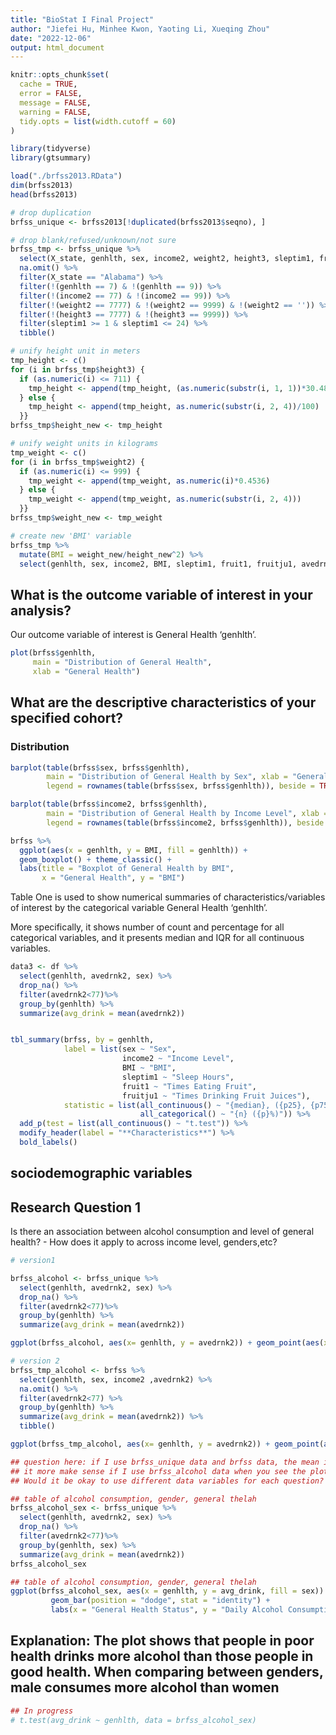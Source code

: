 ```yaml
---
title: "BioStat I Final Project"
author: "Jiefei Hu, Minhee Kwon, Yaoting Li, Xueqing Zhou"
date: "2022-12-06"
output: html_document
---
```


```r
knitr::opts_chunk$set(
  cache = TRUE,
  error = FALSE,
  message = FALSE,
  warning = FALSE,
  tidy.opts = list(width.cutoff = 60)
)
```

```r
library(tidyverse)
library(gtsummary)
```

```r
load("./brfss2013.RData")
dim(brfss2013)
head(brfss2013)
```

```r
# drop duplication
brfss_unique <- brfss2013[!duplicated(brfss2013$seqno), ]

# drop blank/refused/unknown/not sure
brfss_tmp <- brfss_unique %>%
  select(X_state, genhlth, sex, income2, weight2, height3, sleptim1, fruit1, fruitju1, avedrnk2) %>%
  na.omit() %>%
  filter(X_state == "Alabama") %>%
  filter(!(genhlth == 7) & !(genhlth == 9)) %>%
  filter(!(income2 == 77) & !(income2 == 99)) %>%
  filter(!(weight2 == 7777) & !(weight2 == 9999) & !(weight2 == '')) %>%
  filter(!(height3 == 7777) & !(height3 == 9999)) %>%
  filter(sleptim1 >= 1 & sleptim1 <= 24) %>%
  tibble()

# unify height unit in meters
tmp_height <- c()
for (i in brfss_tmp$height3) {
  if (as.numeric(i) <= 711) {
    tmp_height <- append(tmp_height, (as.numeric(substr(i, 1, 1))*30.48 + as.numeric(substr(i, 2, 3))*2.54)/100)
  } else {
    tmp_height <- append(tmp_height, as.numeric(substr(i, 2, 4))/100)
  }}
brfss_tmp$height_new <- tmp_height

# unify weight units in kilograms
tmp_weight <- c()
for (i in brfss_tmp$weight2) {
  if (as.numeric(i) <= 999) {
    tmp_weight <- append(tmp_weight, as.numeric(i)*0.4536)
  } else {
    tmp_weight <- append(tmp_weight, as.numeric(substr(i, 2, 4)))
  }}
brfss_tmp$weight_new <- tmp_weight

# create new 'BMI' variable
brfss_tmp %>% 
  mutate(BMI = weight_new/height_new^2) %>%
  select(genhlth, sex, income2, BMI, sleptim1, fruit1, fruitju1, avedrnk2) -> brfss
```

## What is the outcome variable of interest in your analysis? 

Our outcome variable of interest is General Health 'genhlth'.

```r
plot(brfss$genhlth,
     main = "Distribution of General Health",
     xlab = "General Health")
```

##	What are the descriptive characteristics of your specified cohort?

### Distribution

```r
barplot(table(brfss$sex, brfss$genhlth),
        main = "Distribution of General Health by Sex", xlab = "General Health",
        legend = rownames(table(brfss$sex, brfss$genhlth)), beside = TRUE)
```
```r
barplot(table(brfss$income2, brfss$genhlth),
        main = "Distribution of General Health by Income Level", xlab = "General Health",
        legend = rownames(table(brfss$income2, brfss$genhlth)), beside = TRUE)
```

```r
brfss %>%
  ggplot(aes(x = genhlth, y = BMI, fill = genhlth)) +
  geom_boxplot() + theme_classic() +
  labs(title = "Boxplot of General Health by BMI",
       x = "General Health", y = "BMI")
```

Table One is used to show numerical summaries of characteristics/variables of interest by the categorical variable General Health 'genhlth'. 

More specifically, it shows number of count and percentage for all categorical variables, and it presents median and IQR for all continuous variables.

```r
data3 <- df %>%
  select(genhlth, avedrnk2, sex) %>%
  drop_na() %>%
  filter(avedrnk2<77)%>%
  group_by(genhlth) %>%
  summarize(avg_drink = mean(avedrnk2))


tbl_summary(brfss, by = genhlth,
            label = list(sex ~ "Sex",
                         income2 ~ "Income Level",
                         BMI ~ "BMI",
                         sleptim1 ~ "Sleep Hours",
                         fruit1 ~ "Times Eating Fruit",
                         fruitju1 ~ "Times Drinking Fruit Juices"),
            statistic = list(all_continuous() ~ "{median}, ({p25}, {p75})",
                             all_categorical() ~ "{n} ({p}%)")) %>%
  add_p(test = list(all_continuous() ~ "t.test")) %>%
  modify_header(label = "**Characteristics**") %>%
  bold_labels()
```

## sociodemographic variables

## Research Question 1
Is there an association between alcohol consumption and level of general health?
-  How does it apply to across income level, genders,etc?

```r
# version1

brfss_alcohol <- brfss_unique %>%
  select(genhlth, avedrnk2, sex) %>%
  drop_na() %>%
  filter(avedrnk2<77)%>%
  group_by(genhlth) %>%
  summarize(avg_drink = mean(avedrnk2))

ggplot(brfss_alcohol, aes(x= genhlth, y = avedrnk2)) + geom_point(aes(x= genhlth, y = avg_drink)) + labs(x = "general health", y = "average drink", title = "general health vs average drink") 

# version 2
brfss_tmp_alcohol <- brfss %>%
  select(genhlth, sex, income2 ,avedrnk2) %>%
  na.omit() %>%
  filter(avedrnk2<77) %>%
  group_by(genhlth) %>%
  summarize(avg_drink = mean(avedrnk2)) %>%
  tibble()

ggplot(brfss_tmp_alcohol, aes(x= genhlth, y = avedrnk2)) + geom_point(aes(x= genhlth, y = avg_drink)) + labs(x = "general health", y = "average drink", title = "general health vs average drink") 

## question here: if I use brfss_unique data and brfss data, the mean is different
## it more make sense if I use brfss_alcohol data when you see the plot.
## Would it be okay to use different data variables for each question? or should we make the primary data more general? 
```
```r
## table of alcohol consumption, gender, general thelah
brfss_alcohol_sex <- brfss_unique %>%
  select(genhlth, avedrnk2, sex) %>%
  drop_na() %>%
  filter(avedrnk2<77)%>%
  group_by(genhlth, sex) %>%
  summarize(avg_drink = mean(avedrnk2))
brfss_alcohol_sex
```

```r
## table of alcohol consumption, gender, general thelah
ggplot(brfss_alcohol_sex, aes(x = genhlth, y = avg_drink, fill = sex)) +
         geom_bar(position = "dodge", stat = "identity") +
         labs(x = "General Health Status", y = "Daily Alcohol Consumption", fill = "Gender", title = "Relationship between genhealth and alcohol consumption") 
```
## Explanation: The plot shows that people in poor health drinks more alcohol than those people in good health. When comparing between genders, male consumes more alcohol than women

```r
## In progress
# t.test(avg_drink ~ genhlth, data = brfss_alcohol_sex)
```

